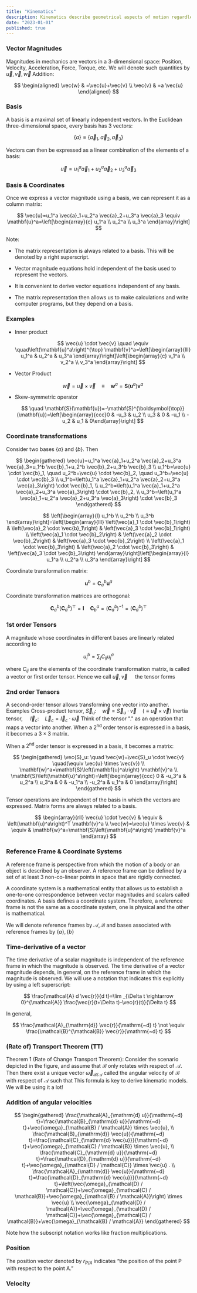 ```yaml
---
title: "Kinematics"
description: Kinematics describe geometrical aspects of motion regardless of how motion is created.
date: "2023-01-01"
published: true
---
```


### Vector Magnitudes

Magnitudes in mechanics are vectors in a 3-dimensional space: Position, Velocity, Acceleration, Force, Torque, etc.
We will denote such quantities by $\vec{u}, \vec{v}, \vec{w}$
Addition:

$$
\begin{aligned}
\vec{w} & =\vec{u}+\vec{v} \\
\vec{v} & =a \vec{u}
\end{aligned}
$$

### Basis

A basis is a maximal set of linearly independent vectors. In the Euclidean three-dimensional space, every basis has 3 vectors:

$$
\{a\} \equiv\left\{\vec{a}_1, \vec{a}_2, \vec{a}_3\right\}
$$

Vectors can then be expressed as a linear combination of the elements of a basis:

$$
\vec{u}=u_1^a \vec{a}_1+u_2^a \vec{a}_2+u_3^a \vec{a}_3
$$

### Basis & Coordinates

Once we express a vector magnitude using a basis, we can represent it as a column matrix:

$$
\vec{u}=u_1^a \vec{a}_1+u_2^a \vec{a}_2+u_3^a \vec{a}_3 \equiv \mathbf{u}^a=\left[\begin{array}{c}
u_1^a \\
u_2^a \\
u_3^a
\end{array}\right]
$$

Note:

- The matrix representation is always related to a basis. This will be denoted by a right superscript.

- Vector magnitude equations hold independent of the basis used to represent the vectors.

- It is convenient to derive vector equations independent of any basis.

- The matrix representation then allows us to make calculations and write computer programs, but they depend on a basis.

### Examples

- Inner product

  $$
  \vec{u} \cdot \vec{v} \quad \equiv \quad\left(\mathbf{u}^a\right)^{\top} \mathbf{v}^a=\left[\begin{array}{lll}
  u_1^a & u_2^a & u_3^a
  \end{array}\right]\left[\begin{array}{c}
  v_1^a \\
  v_2^a \\
  v_3^a
  \end{array}\right]
  $$

- Vector Product

  $$
  \vec{w}=\vec{u} \times \vec{v} \quad \equiv \quad \mathbf{w}^a=\mathbf{S}\left(\mathbf{u}^a\right) \mathbf{v}^a
  $$

- Skew-symmetric operator

  $$
  \quad \mathbf{S}(\mathbf{u})=-\mathbf{S}^{\boldsymbol{\top}}(\mathbf{u})=\left[\begin{array}{ccc}0 & -u_3 & u_2 \\ u_3 & 0 & -u_1 \\ -u_2 & u_1 & 0\end{array}\right]
  $$

### Coordinate transformations

Consider two bases $\{a\}$ and $\{b\}$. Then

$$
\begin{gathered}
\vec{u}=u_1^a \vec{a}_1+u_2^a \vec{a}_2+u_3^a \vec{a}_3=u_1^b \vec{b}_1+u_2^b \vec{b}_2+u_3^b \vec{b}_3 \\
u_1^b=\vec{u} \cdot \vec{b}_1, \quad u_2^b=\vec{u} \cdot \vec{b}_2, \quad u_3^b=\vec{u} \cdot \vec{b}_3 \\
u_1^b=\left(u_1^a \vec{a}_1+u_2^a \vec{a}_2+u_3^a \vec{a}_3\right) \cdot \vec{b}_1, \\
u_2^b=\left(u_1^a \vec{a}_1+u_2^a \vec{a}_2+u_3^a \vec{a}_3\right) \cdot \vec{b}_2, \\
u_3^b=\left(u_1^a \vec{a}_1+u_2^a \vec{a}_2+u_3^a \vec{a}_3\right) \cdot \vec{b}_3
\end{gathered}
$$

$$
\left[\begin{array}{l}
u_1^b \\
u_2^b \\
u_3^b
\end{array}\right]=\left[\begin{array}{lll}
\left(\vec{a}_1 \cdot \vec{b}_1\right) & \left(\vec{a}_2 \cdot \vec{b}_1\right) & \left(\vec{a}_3 \cdot \vec{b}_1\right) \\
\left(\vec{a}_1 \cdot \vec{b}_2\right) & \left(\vec{a}_2 \cdot \vec{b}_2\right) & \left(\vec{a}_3 \cdot \vec{b}_2\right) \\
\left(\vec{a}_1 \cdot \vec{b}_3\right) & \left(\vec{a}_2 \cdot \vec{b}_3\right) & \left(\vec{a}_3 \cdot \vec{b}_3\right)
\end{array}\right]\left[\begin{array}{l}
u_1^a \\
u_2^a \\
u_3^a
\end{array}\right]
$$

Coordinate transformation matrix:

$$
\mathbf{u}^b=\mathbf{C}_a^b \mathbf{u}^a
$$

Coordinate transformation matrices are orthogonal:

$$
\mathbf{C}_a^b\left(\mathbf{C}_a^b\right)^{\top}=\mathbf{I} \quad \mathbf{C}_b^a=\left(\mathbf{C}_a^b\right)^{-1}=\left(\mathbf{C}_a^b\right)^{\top}
$$

### 1st order Tensors

A magnitude whose coordinates in different bases are linearly related according to

$$
u_i^b=\sum_j C_{i j} u_j^a
$$

where $C_{i j}$ are the elements of the coordinate transformation matrix, is called a vector or first order tensor.
Hence we call $\vec{u}, \vec{v} \quad$ the tensor forms

### 2nd order Tensors

A second-order tensor allows transforming one vector into another.
Examples
Cross-product tensor, $\vec{S}_u: \quad \vec{w}=\vec{S}_u \cdot \vec{v} \quad(\equiv \vec{u} \times \vec{v})$
Inertia tensor, $\quad \vec{I}_c: \quad \vec{L}_c=\vec{I}_c \cdot \vec{\omega}$
Think of the tensor "." as an operation that maps a vector into another.
When a $2^{\text {nd }}$ order tensor is expressed in a basis, it becomes a $3 \times 3$ matrix.

When a $2^{\text {nd }}$ order tensor is expressed in a basis, it becomes a matrix:

$$
\begin{gathered}
\vec{S}_u: \quad \vec{w}=\vec{S}_u \cdot \vec{v} \quad(\equiv \vec{u} \times \vec{v}) \\
\mathbf{w}^a=\mathbf{S}\left(\mathbf{u}^a\right) \mathbf{v}^a \\
\mathbf{S}\left(\mathbf{u}^a\right)=\left[\begin{array}{ccc}
0 & -u_3^a & u_2^a \\
u_3^a & 0 & -u_1^a \\
-u_2^a & u_1^a & 0
\end{array}\right]
\end{gathered}
$$

Tensor operations are independent of the basis in which the vectors are expressed. Matrix forms are always related to a basis.

$$
\begin{array}{rll}
\vec{u} \cdot \vec{v} & \equiv & \left(\mathbf{u}^a\right)^T \mathbf{v}^a \\
\vec{w}=\vec{u} \times \vec{v} & \equiv & \mathbf{w}^a=\mathbf{S}\left(\mathbf{u}^a\right) \mathbf{v}^a
\end{array}
$$

### Reference Frame & Coordinate Systems

A reference frame is perspective from which the motion of a body or an object is described by an observer. A reference frame can be defined by a set of at least 3 non-co-linear points in space that are rigidly connected.

A coordinate system is a mathematical entity that allows us to establish a one-to-one correspondence between vector magnitudes and scalars called coordinates. A basis defines a coordinate system.
Therefore, a reference frame is not the same as a coordinate system, one is physical and the other is mathematical.

We will denote reference frames by $\mathcal{A}, \mathcal{B}$ and bases associated with reference frames by $\{a\},\{b\}$

### Time-derivative of a vector

The time derivative of a scalar magnitude is independent of the reference frame in which the magnitude is observed.
The time derivative of a vector magnitude depends, in general, on the reference frame in which the magnitude is observed.
We will use a notation that indicates this explicitly by using a left superscript:

$$
\frac{\mathcal{A} d \vec{r}}{d t}=\lim _{\Delta t \rightarrow 0}^{\mathcal{A}} \frac{\vec{r}(t+\Delta t)-\vec{r}(t)}{\Delta t}
$$

In general,

$$
\frac{\mathcal{A}_{\mathrm{d}} \vec{r}}{\mathrm{~d} t} \not \equiv \frac{\mathcal{B}^{\mathcal{B}} \vec{r}}{\mathrm{~d} t}
$$

### (Rate of) Transport Theorem (TT)

Theorem 1 (Rate of Change Transport Theorem): Consider the scenario depicted in the figure, and assume that $\mathcal{B}$ only rotates with respect of $\mathcal{A}$. Then there exist a unique vector $\vec{\omega}_{\mathcal{B} / \mathcal{A}}$ called the angular velocity of $\mathcal{B}$ with respect of $\mathcal{A}$ such that
This formula is key to derive kinematic models. We will be using it a lot!

### Addition of angular velocities

$$
\begin{gathered}
\frac{\mathcal{A}_{\mathrm{d} u}}{\mathrm{~d} t}=\frac{\mathcal{B}_{\mathrm{d} u}}{\mathrm{~d} t}+\vec{\omega}_{\mathcal{B} / \mathcal{A}} \times \vec{u}, \\
\frac{\mathcal{B}_{\mathrm{d}} \vec{u}}{\mathrm{~d} t}=\frac{\mathcal{C}_{\mathrm{d} \vec{u}}}{\mathrm{~d} t}+\vec{\omega}_{\mathcal{C} / \mathcal{B}} \times \vec{u}, \\
\frac{\mathcal{C}_{\mathrm{d} u}}{\mathrm{~d} t}=\frac{\mathcal{D}_{\mathrm{d} u}}{\mathrm{~d} t}+\vec{\omega}_{\mathcal{D} / \mathcal{C}} \times \vec{u} . \\
\frac{\mathcal{A}_{\mathrm{d}} \vec{u}}{\mathrm{~d} t}=\frac{\mathcal{D}_{\mathrm{d} \vec{u}}}{\mathrm{~d} t}+\left(\vec{\omega}_{\mathcal{D} / \mathcal{C}}+\vec{\omega}_{\mathcal{C} / \mathcal{B}}+\vec{\omega}_{\mathcal{B} / \mathcal{A}}\right) \times \vec{u} \\
\vec{\omega}_{\mathcal{D} / \mathcal{A}}=\vec{\omega}_{\mathcal{D} / \mathcal{C}}+\vec{\omega}_{\mathcal{C} / \mathcal{B}}+\vec{\omega}_{\mathcal{B} / \mathcal{A}}
\end{gathered}
$$

Note how the subscript notation works like fraction multiplications.

### Position

The position vector denoted by $r_{P/A}$ indicates “the position of the point P with respect
to the point A.”

### Velocity
